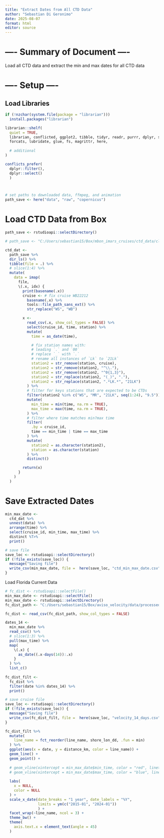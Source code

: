 ```yaml
---
title: "Extract Dates from All CTD Data"
author: "Sebastian Di Geronimo"
date: 2025-08-07
format: html
editor: source
---
```




# ---- Summary of Document ----

Load all CTD data and extract the min and max dates for all CTD data




# ---- Setup ----


## Load Libraries

```r
if (!nzchar(system.file(package = "librarian"))) 
  install.packages("librarian")

librarian::shelf(
  quiet = TRUE,
  librarian, conflicted, ggplot2, tibble, tidyr, readr, purrr, dplyr, stringr,
  forcats, lubridate, glue, fs, magrittr, here,
  
  # additional
)

conflicts_prefer(
  dplyr::filter(), 
  dplyr::select()
  )



# set paths to downloaded data, ffmpeg, and animation
path_save <- here("data", "raw", "copernicus")


```

# Load CTD Data from Box

```r
path_save <- rstudioapi::selectDirectory()

# path_save <- "C:/Users/sebastian15/Box/mbon_imars_cruises/ctd_data/cleaned_ctd_data"

ctd_dat <-
  path_save %>%
  dir_ls() %>%
  tibble(file = .) %>%
  # slice(1:4) %>%
  mutate(
    data = imap(
      file,
      \(.x, idx) {
        print(basename(.x))
        cruise <- # fix cruise WB22212
          basename(.x) %>%
          tools::file_path_sans_ext() %>%
          str_replace("WS", "WB")

        x <- 
          read_csv(.x, show_col_types = FALSE) %>%
          select(cruise_id, time, station) %>%
          mutate(
            time = as_date(time),

            # fix station names with:
            # leading `.` and `00`
            # replace `_` with `.`
            # rename all instances of `Lk` to `21Lk`
            station2 = str_remove(station, cruise),
            station2 = str_remove(station2, "^\\."),
            station2 = str_remove(station2, "^0{1,3}"),
            station2 = str_replace(station2, "(_)", "."),
            station2 = str_replace(station2, ".*LK.*", "21LK")
          ) %>%
          # filter for keys stations that are expected to be CTDs
          filter(station2 %in% c("WS", "MR", "21LK", seq(1:24), "9.5")) %>%
          mutate(
            min_time = min(time, na.rm = TRUE),
            max_time = max(time, na.rm = TRUE),
          ) %>%
          # filter where time matches min?max time
          filter(
            .by = cruise_id,
            time == min_time | time == max_time
          ) %>%
          mutate(
            station2 = as.character(station2),
            station = as.character(station)
          ) %>%
          distinct()

        return(x)
      }
    )
  )

```

# Save Extracted Dates

```r
min_max_date <-
  ctd_dat %>%
  unnest(data) %>%
  arrange(time) %>% 
  select(cruise_id, min_time, max_time) %>%
  distinct %T>%
  print()

# save file
save_loc <- rstudioapi::selectDirectory()
if (!file_exists(save_loc)) {
  message("Saving file")
  write_csv(min_max_date, file =  here(save_loc, "ctd_min_max_date.csv"))
}

```

Load Florida Current Data

```r
# fc_dist <- rstudioapi::selectFile()
min_max_date <- rstudioapi::selectFile()
min_max_date <- rstudioapi::selectDirectory()
fc_dist_path <- "C:/Users/sebastian15/Box/aviso_velocity/data/processed/fc_dist_2015-01-01_1_2024-11-19_1.csv"
```


```r
fc_dist <- read_csv(fc_dist_path, show_col_types = FALSE)

```

```r
dates_14 <- 
  min_max_date %>% 
  read_csv() %>% 
  # slice(1:3) %>% 
  pull(max_time) %>% 
  map(
    \(.x) {
      as_date((.x-days(14)):.x)
    }
  ) %>% 
  list_c() 
  
fc_dist_filt <- 
  fc_dist %>% 
  filter(date %in% dates_14) %>%
  print()

# save cruise file
save_loc <- rstudioapi::selectDirectory()
if (!file_exists(save_loc)) {
  message("Saving file")
  write_csv(fc_dist_filt, file =  here(save_loc, "velocity_14_days.csv"))
}


```

```r
fc_dist_filt %>% 
  mutate(
    line_name = fct_reorder(line_name, shore_lon_dd, .fun = min)
  ) %>%
  ggplot(aes(x = date, y = distance_km, color = line_name)) +
  geom_line() +
  geom_point() +
  
  # geom_vline(xintercept = min_max_date$min_time, color = "red", linetype = "dashed") +
  # geom_vline(xintercept = min_max_date$max_time, color = "blue", linetype = "dashed") +
  
  labs(
    x = NULL,
    color = NULL
  ) +
  scale_x_date(date_breaks = "1 year", date_labels = "%Y",
               limits = ym(c("2015-01", "2024-01"))
               ) +
  facet_wrap(~line_name, ncol = 3) +
  theme_bw() +
  theme(
    axis.text.x = element_text(angle = 45)
  )
```

